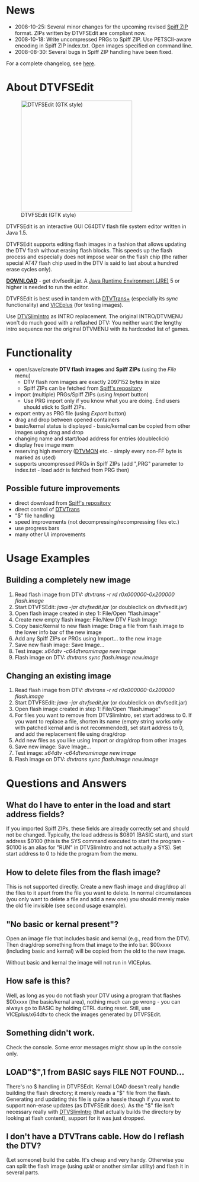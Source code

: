 = News =
* 2008-10-25: Several minor changes for the upcoming revised [[Repository ZIP format|Spiff ZIP]] format. ZIPs written by DTVFSEdit are compliant now.
* 2008-10-18: Write uncompressed PRGs to Spiff ZIP. Use PETSCII-aware encoding in Spiff ZIP index.txt. Open images specified on command line.
* 2008-08-30: Several bugs in Spiff ZIP handling have been fixed.
For a complete changelog, see [http://viceplus.svn.sourceforge.net/viewvc/viceplus/trunk/tools/dtvfsedit/?view=log here].

= About DTVFSEdit =
[[Image:dtvfsedit_screenshot.png|thumb|300px|DTVFSEdit (GTK style)]]

DTVFSEdit is an interactive GUI C64DTV flash file system editor written in Java 1.5.

DTVFSEdit supports editing flash images in a fashion that allows updating the DTV flash without erasing flash blocks. This speeds up the flash process and especially does not impose wear on the flash chip (the rather special AT47 flash chip used in the DTV is said to last about a hundred erase cycles only).

'''[https://viceplus.svn.sourceforge.net/svnroot/viceplus/trunk/tools/dtvfsedit/ DOWNLOAD]''' - get dtvfsedit.jar. A [http://java.sun.com/javase/downloads/ Java Runtime Environment (JRE)] 5 or higher is needed to run the editor.

DTVFSEdit is best used in tandem with [[DTVTrans|DTVTrans+]] (especially its ''sync'' functionality) and [http://viceplus.sourceforge.net/ VICEplus] (for testing images).

Use [[DTVSlimIntro]] as INTRO replacement. The original INTRO/DTVMENU won't do much good with a reflashed DTV: You neither want the lengthy intro sequence nor the original DTVMENU with its hardcoded list of games.

= Functionality =
* open/save/create '''DTV flash images''' and '''Spiff ZIPs''' (using the ''File'' menu)
** DTV flash rom images are exactly 2097152 bytes in size
** Spiff ZIPs can be fetched from [http://symlink.dk/nostalgia/dtv/fixed/ Spiff's repository]
* import (multiple) PRGs/Spiff ZIPs (using ''Import'' button)
** Use PRG import only if you know what you are doing. End users should stick to Spiff ZIPs.
* export entry as PRG file (using ''Export'' button)
* drag and drop between opened containers
* basic/kernal status is displayed - basic/kernal can be copied from other images using drag and drop
* changing name and start/load address for entries (doubleclick)
* display free image mem
* reserving high memory ([[DTVMON]] etc. - simply every non-FF byte is marked as used)
* supports uncompressed PRGs in Spiff ZIPs (add ",PRG" parameter to index.txt - load addr is fetched from PRG then)

== Possible future improvements ==
* direct download from [http://symlink.dk/nostalgia/dtv/fixed/ Spiff's repository]
* direct control of [[DTVTrans]]
* "$" file handling
* speed improvements (not decompressing/recompressing files etc.)
* use progress bars
* many other UI improvements

= Usage Examples =
== Building a completely new image ==
# Read flash image from DTV: ''dtvtrans -r rd r0x000000-0x200000 flash.image''
# Start DTVFSEdit: ''java -jar dtvfsedit.jar'' (or doubleclick on dtvfsedit.jar)
# Open flash image created in step 1: File/Open "flash.image"
# Create new empty flash image: File/New DTV Flash Image
# Copy basic/kernal to new flash image: Drag a file from flash.image to the lower info bar of the new image
# Add any Spiff ZIPs or PRGs using Import... to the new image
# Save new flash image: Save Image...
# Test image: ''x64dtv -c64dtvromimage new.image''
# Flash image on DTV: ''dtvtrans sync flash.image new.image''

== Changing an existing image ==
# Read flash image from DTV: ''dtvtrans -r rd r0x000000-0x200000 flash.image''
# Start DTVFSEdit: ''java -jar dtvfsedit.jar'' (or doubleclick on dtvfsedit.jar)
# Open flash image created in step 1: File/Open "flash.image"
# For files you want to remove from DTVSlimIntro, set start address to 0. If you want to replace a file, shorten its name (empty string works only with patched kernal and is not recommended), set start address to 0, and add the replacement file using drag/drop
# Add new files as you like using Import or drag/drop from other images
# Save new image: Save Image...
# Test image: ''x64dtv -c64dtvromimage new.image''
# Flash image on DTV: ''dtvtrans sync flash.image new.image''

= Questions and Answers =
== What do I have to enter in the load and start address fields? ==
If you imported Spiff ZIPs, these fields are already correctly set and should not be changed. Typically, the load address is $0801 (BASIC start), and start address $0100 (this is the SYS command executed to start the program - $0100 is an alias for "RUN" in DTVSlimIntro and not actually a SYS). Set start address to 0 to hide the program from the menu.

== How to delete files from the flash image? ==
This is not supported directly. Create a new flash image and drag/drop all the files to it apart from the file you want to delete. In normal circumstances (you only want to delete a file and add a new one) you should merely make the old file invisible (see second usage example).

== "No basic or kernal present"? ==
Open an image file that includes basic and kernal (e.g., read from the DTV). Then drag/drop something from that image to the info bar. $00xxxx (including basic and kernal) will be copied from the old to the new image.

Without basic and kernal the image will not run in VICEplus.

== How safe is this? ==
Well, as long as you do not flash your DTV using a program that flashes $00xxxx (the basic/kernal area), nothing much can go wrong - you can always go to BASIC by holding CTRL during reset. Still, use VICEplus/x64dtv to check the images generated by DTVFSEdit.

== Something didn't work. ==
Check the console. Some error messages might show up in the console only.

== LOAD"$",1 from BASIC says FILE NOT FOUND... ==
There's no $ handling in DTVFSEdit. Kernal LOAD doesn't really handle building the flash directory; it merely reads a "$" file from the flash. Generating and updating this file is quite a hassle though if you want to support non-erase updates (as DTVFSEdit does). As the "$" file isn't necessary really with [[DTVSlimIntro]] (that actually builds the directory by looking at flash content), support for it was just dropped.

== I don't have a DTVTrans cable. How do I reflash the DTV? ==
(Let someone) build the cable. It's cheap and very handy. Otherwise you can split the flash image (using ''split'' or another similar utility) and flash it in several parts.